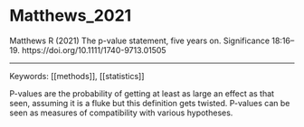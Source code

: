 # Matthews_2021

Matthews R (2021) The p-value statement, five years on. Significance 18:16–19. https://doi.org/10.1111/1740-9713.01505


---

Keywords: [[methods]], [[statistics]]	

P-values are the probability of getting at least as large an effect as that seen, assuming it is a fluke but this definition gets twisted. P-values can be seen as measures of compatibility with various hypotheses.
